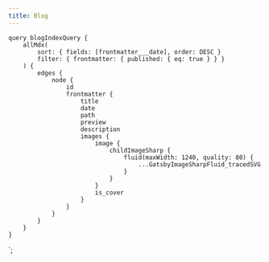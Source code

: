 ```yaml
---
title: Blog
---
```



<Container>
    <BlogPostList data={props.data.allMdx.edges} />
</Container>

    query blogIndexQuery {
        allMdx(
            sort: { fields: [frontmatter___date], order: DESC }
            filter: { frontmatter: { published: { eq: true } } }
        ) {
            edges {
                node {
                    id
                    frontmatter {
                        title
                        date
                        path
                        preview
                        description
                        images {
                            image {
                                childImageSharp {
                                    fluid(maxWidth: 1240, quality: 80) {
                                        ...GatsbyImageSharpFluid_tracedSVG
                                    }
                                }
                            }
                            is_cover
                        }
                    }
                }
            }
        }
    }
`;
